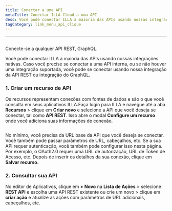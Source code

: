 ```yaml
---
title: Conectar a uma API
metaTitle: Conectar ILLA Cloud a uma API
desc: Você pode conectar ILLA à maioria das APIs usando nossas integrações nativas. ILLA pode se conectar a qualquer API REST, GraphQL
tagCategory: link_menu_api_clique
---
```


* * *

## <Heading hidden>Conectar-se a uma API</Heading>

Conecte-se a qualquer API REST, GraphQL.

Você pode conectar ILLA à maioria das APIs usando nossas integrações nativas. Caso você precise se conectar a uma API interna, ou se não houver uma integração suportada, você pode se conectar usando nossa integração da API REST ou integração do GraphQL.

### 1.  Criar um recurso de API

Os recursos representam conexões com fontes de dados e são o que você consulta em seus aplicativos ILLA.Faça login para ILLA e navegue até a aba **Recursos** > clique em **Criar novo** e selecione a API que você deseja se conectar, tal como **API REST**. Isso abre o modal **Configure um recurso** onde você adiciona suas informações de conexão.

<img
  src='https://cdn.illacloud.com/official-website/img/docs/connect/connect-api/config.png'
  alt=""
/>

No mínimo, você precisa da URL base da API que você deseja se conectar. Você também pode passar parâmetros de URL, cabeçalhos, etc. Se a sua API requer autenticação, você também pode configurar isso nesta página. Por exemplo, o OAuth2.0 requer uma URL de autorização, URL de Token de Acesso, etc. Depois de inserir os detalhes da sua conexão, clique em **Salvar recurso.**

### 2.  Consultar sua API

No editor de Aplicativos, clique em **+ Novo** na **Lista de Ações** > selecione **REST API** e escolha uma API REST existente ou crie um novo > clique em **criar ação** e atualize as ações com parâmetros de URL adicionais, cabeçalhos, etc.

<img
  src='https://cdn.illacloud.com/official-website/img/docs/connect/connect-api/action.png'
  alt=""
/>
